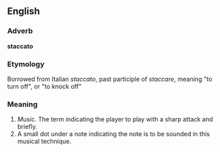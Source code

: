 ==English==

===Adverb===
'''staccato'''

===Etymology===
Borrowed from Italian ''staccato'', past participle of ''staccare'', meaning "to turn off", or "to knock off"

===Meaning===
#''Music.'' The term indicating the player to play with a sharp attack and briefly.
#A small dot under a note indicating the note is to be sounded in this musical technique.